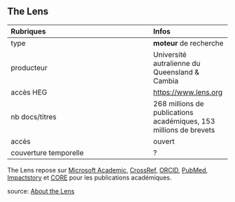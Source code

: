## The Lens

| Rubriques | Infos |
| :-------- | :---- |
| type | **moteur** de recherche |
| producteur | Université autralienne du Queensland & Cambia |
| accès HEG | [https://www.lens.org](https://www.lens.org) |
| nb docs/titres | 268 millions de publications académiques, 153 millions de brevets |
| accès | ouvert |
| couverture temporelle | ? |

The Lens repose sur [Microsoft Academic](https://www.academic.microsoft.com), [CrossRef](https://www.crossref.org), [ORCID](https://www.orcid.org), [PubMed](https://www.ncbi.nlm.nih.gov/pubmed), [Impactstory](https://www.impactstory.org) et [CORE](https://www.core.ac.uk) pour les publications académiques.

source: [About the Lens](https://about.lens.org)